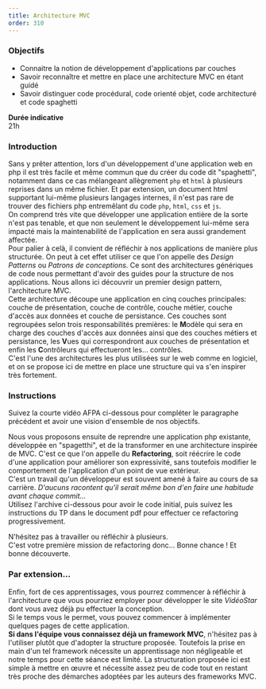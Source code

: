 ```yaml
---
title: Architecture MVC
order: 310
---
```


### Objectifs
- Connaitre la notion de développement d'applications par couches
- Savoir reconnaître et mettre en place une architecture MVC en étant guidé
- Savoir distinguer code procédural, code orienté objet, code architecturé et code spaghetti

**__Durée indicative__**  
21h

### Introduction

Sans y prêter attention, lors d'un développement d'une application web en php il est très facile et même commun que du créer du code dit "spaghetti", notamment dans ce cas mélangeant allègrement `php` et `html` à plusieurs reprises dans un même fichier. Et par extension, un document html supportant lui-même plusieurs langages internes, il n'est pas rare de trouver des fichiers php entremêlant du code `php`, `html`, `css` et `js`.  
On comprend très vite que développer une application entière de la sorte n'est pas tenable, et que non seulement le développement lui-même sera impacté mais la maintenabilité de l'application en sera aussi grandement affectée.  
Pour palier à celà, il convient de réfléchir à nos applications de manière plus structurée. On peut à cet effet utiliser ce que l'on appelle des *Design Patterns* ou *Patrons de conceptions*. Ce sont des architectures génériques de code nous permettant d'avoir des guides pour la structure de nos applications. Nous allons ici découvrir un premier design pattern, l'architecture MVC.  
Cette architecture découpe une application en cinq couches principales: couche de présentation, couche de contrôle, couche métier, couche d'accès aux données et couche de persistance. Ces couches sont regroupées selon trois responsabilités premières: le **M**odèle qui sera en charge des couches d'accès aux données ainsi que des couches métiers et persistance, les **V**ues qui correspondront aux couches de présentation et enfin les **C**ontrôleurs qui effectueront les... contrôles.  
C'est l'une des architectures les plus utilisées sur le web comme en logiciel, et on se propose ici de mettre en place une structure qui va s'en inspirer très fortement.

### Instructions

Suivez la courte vidéo AFPA ci-dessous pour compléter le paragraphe précédent et avoir une vision d'ensemble de nos objectifs.  
<ExtLink src="https://videos.afpa.fr/widget/videos-architecturephpencouches-mp4" title="Architecture en couches"/>


Nous vous proposons ensuite de reprendre une application php existante, développée en "spagetthi", et de la transformer en une architecture inspirée de MVC. C'est ce que l'on appelle du **Refactoring**, soit réécrire le code d'une application pour améliorer son expressivité, sans toutefois modifier le comportement de l'application d'un point de vue extérieur.  
C'est un travail qu'un développeur est souvent amené à faire au cours de sa carrière. *D'aucuns racontent qu'il serait même bon d'en faire une habitude avant chaque commit...*  
Utilisez l'archive ci-dessous pour avoir le code initial, puis suivez les instructions du TP dans le document pdf pour effectuer ce refactoring progressivement.  

<ExtLink src="http://ee0421d80ebc4e9792ad131272c3bf89.testmyurl.ws/resources/PHP/CasVideoClassique2.zip" title="Fichiers source d'origine"/>
<ExtLink src="http://ee0421d80ebc4e9792ad131272c3bf89.testmyurl.ws/resources/PHP/P-Developpement-PHP-en-couches.pdf" title="Instructions du TP"/>

N'hésitez pas à travailler ou réfléchir à plusieurs.  
C'est votre première mission de refactoring donc... Bonne chance ! Et bonne découverte.

### Par extension...

Enfin, fort de ces apprentissages, vous pourrez commencer à réfléchir à l'architecture que vous pourriez employer pour développer le site *VidéoStar* dont vous avez déjà pu effectuer la conception.  
Si le temps vous le permet, vous pouvez commencer à implémenter quelques pages de cette application.  
**Si dans l'équipe vous connaissez déjà un framework MVC**, n'hésitez pas à l'utiliser plutôt que d'adopter la structure proposée. Toutefois la prise en main d'un tel framework nécessite un apprentissage non négligeable et notre temps pour cette séance est limité. La structuration proposée ici est simple à mettre en œuvre et nécessite assez peu de code tout en restant très proche des démarches adoptées par les auteurs des frameworks MVC.